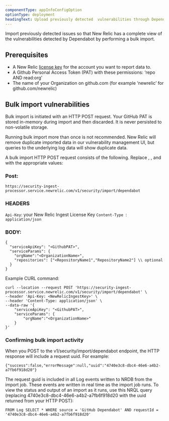 ```yaml
---
componentType: appInfoConfigOption
optionType: deployment 
headingText: Upload previously detected  vulnerabilities through Dependabot Bulk Import 
---
```


Import previously detected issues so that New Relic has a complete view of the vulnerabilities detected by Dependabot by performing a bulk import.

## Prerequisites

- A New Relic [license key](/docs/accounts-partnerships/install-new-relic/account-setup/license-key) for the account you want to report data to.
- A Github Personal Access Token (PAT) with these permissions: ‘repo AND read:org’
- The name of your Organization on github.com (for example ‘newrelic’ for github.com/newrelic)

## Bulk import vulnerabilities

Bulk import is initiated with an HTTP POST request. Your GitHub PAT is stored in-memory during import and then discarded. It is never persisted to non-volatile storage.

<Callout variant="caution">
Running bulk import more than once is not recommended. New Relic will remove duplicate imported data in our vulnerability management UI, but queries to the underlying log data will show duplicate data.
</Callout>

A bulk import HTTP POST request consists of the following. Replace <NewRelicIngestKey>, <GithubPAT>, and <OrganizationName> with the appropriate values:

### Post:

```
https://security-ingest-processor.service.newrelic.com/v1/security/import/dependabot
```

### HEADERS

`Api-Key`: your New Relic Ingest License Key
`Content-Type `: `application/json`


### BODY:
```
{
  "serviceApiKey": "<GithubPAT>",
  "serviceParams": {
    "orgName":"<OrganizationName>",
    "repositories": ["<RepositoryName1","RepositoryName2"] \\ optional
  }
}
```

Example CURL command:

```
curl --location --request POST 'https://security-ingest-processor.service.newrelic.com/v1/security/import/dependabot' \
--header 'Api-Key: <NewRelicIngestKey>' \
--header 'Content-Type: application/json' \
--data-raw '{
    "serviceApiKey": "<GithubPAT>",
    "serviceParams": {
        "orgName":"<OrganizationName>"
    }
}'
```

### Confirming bulk import activity

When you POST to the v1/security/import/dependabot endpoint, the HTTP response will include a request uuid. For example:

```
{"success":false,"errorMessage":null,"uuid":"4740e3c8-dbc4-46e6-a4b2-a7fb6f918d20"}
```

The request guid is included in all Log events written to NRDB from the import job. These events are written in real time as the import job runs. To view the status and output of an import as it runs, use this NRQL query (replacing 4740e3c8-dbc4-46e6-a4b2-a7fb6f918d20 with the uuid returned from your HTTP POST):

```
FROM Log SELECT * WHERE source = 'GitHub Dependabot' AND requestId = '4740e3c8-dbc4-46e6-a4b2-a7fb6f918d20'
```
